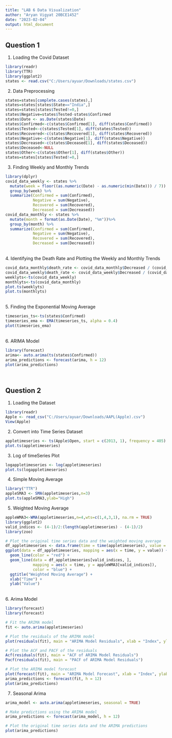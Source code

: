 ```yaml
---
title: "LAB 6 Data Visualization"
author: "Aryan Vigyat 20BCE1452"
date: "2023-02-04"
output: html_document
---
```

<h2>Question 1</h2>
1. Loading the Covid Dataset 
```r
library(readr)
library(TTR)
library(ggplot2)
states <- read.csv("C:/Users/ayuar/Downloads/states.csv")
```
2. Data Preprocessing
```r
states=states[complete.cases(states),]
states=states[states$State=="India",]
states=states[states$Tested!=0,]
states$Negative=states$Tested-states$Confirmed
states$Date <- as.Date(states$Date)
states$Confirmed<-c(states$Confirmed[1], diff(states$Confirmed))
states$Tested<-c(states$Tested[1], diff(states$Tested))
states$Recovered<-c(states$Recovered[1], diff(states$Recovered))
states$Negative<-c(states$Negative[1], diff(states$Negative))
states$Decreased<-c(states$Deceased[1], diff(states$Deceased))
states$Deceased<-NULL
states$Other<-c(states$Other[1], diff(states$Other))
states=states[states$Tested!=0,]
```
3. Finding Weekly and Monthly Trends
```r
library(dplyr)
covid_data_weekly <- states %>% 
  mutate(week = floor((as.numeric(Date) - as.numeric(min(Date))) / 7)) %>% 
  group_by(week) %>% 
  summarize(Confirmed = sum(Confirmed),
            Negative = sum(Negative),
            Recovered = sum(Recovered),
            Decreased = sum(Decreased))
covid_data_monthly <- states %>% 
  mutate(month = format(as.Date(Date), "%m"))%>% 
  group_by(month) %>% 
  summarize(Confirmed = sum(Confirmed),
            Negative = sum(Negative),
            Recovered = sum(Recovered),
            Decreased = sum(Decreased))

```
<br>
4. Identifying the Death Rate and Plotting the Weekly and Monthly Trends
```r
covid_data_monthly$death_rate <- covid_data_monthly$Decreased / (covid_data_monthly$Confirmed + covid_data_monthly$Negative)
covid_data_weekly$death_rate <- covid_data_weekly$Decreased / (covid_data_weekly$Confirmed + covid_data_weekly$Negative)
weeklyts<-ts(covid_data_weekly)
monthlyts<-ts(covid_data_monthly)
plot.ts(weeklyts)
plot.ts(monthlyts)
```
<br>
5. Finding the Exponential Moving Average
```r
timeseries_ts<-ts(states$Confirmed)
timeseries_ema <- EMA(timeseries_ts, alpha = 0.4)
plot(timeseries_ema)


```
<br>
6. ARIMA Model
```r
library(forecast)
arima<- auto.arima(ts(states$Confirmed))
arima_predictions <- forecast(arima, h = 12)
plot(arima_predictions)

```
<br>
<h2> Question 2</h2>

1. Loading the Dataset
```r
library(readr)
Apple <- read_csv("C:/Users/ayuar/Downloads/AAPL(Apple).csv")
View(Apple)
```
2. Convert into Time Series Dataset
```r
appletimeseries <- ts(Apple$Open, start = c(2013, 1), frequency = 405)
plot.ts(appletimeseries)
```
3. Log of timeSeries Plot
```r
logappletimeseries <- log(appletimeseries)
plot.ts(logappletimeseries)
```
4. Simple Moving Average
```r
library("TTR")
appleSMA3 <- SMA(appletimeseries,n=3)
plot.ts(appleSMA3,ylab="High")
```
5. Weighted Moving Average
```r
appleWMA3<-WMA(appletimeseries,n=4,wts=c(1,4,3,1), na.rm = TRUE)
library(ggplot2)
valid_indices <- (4-1)/2:(length(appletimeseries) - (4-1)/2)
library(zoo)

# Plot the original time series data and the weighted moving average
df_appletimeseries <- data.frame(time = time(appletimeseries), value = coredata(appletimeseries))
ggplot(data = df_appletimeseries, mapping = aes(x = time, y = value)) +
  geom_line(color = "red") +
  geom_line(data = df_appletimeseries[valid_indices, ], 
            mapping = aes(x = time, y = appleWMA3[valid_indices]), 
            color = "blue") +
  ggtitle("Weighted Moving Average") +
  xlab("Time") +
  ylab("Value")
```
<br>
6. Arima Model
```r
library(forecast)
library(forecast)

# Fit the ARIMA model
fit <- auto.arima(appletimeseries)

# Plot the residuals of the ARIMA model
plot(residuals(fit), main = "ARIMA Model Residuals", xlab = "Index", ylab = "Residual")

# Plot the ACF and PACF of the residuals
Acf(residuals(fit), main = "ACF of ARIMA Model Residuals")
Pacf(residuals(fit), main = "PACF of ARIMA Model Residuals")

# Plot the ARIMA model forecast
plot(forecast(fit), main = "ARIMA Model Forecast", xlab = "Index", ylab = "Value")
arima_predictions <- forecast(fit, h = 12)
plot(arima_predictions)

```

7. Seasonal Arima
```r
arima_model <- auto.arima(appletimeseries, seasonal = TRUE)

# Make predictions using the ARIMA model
arima_predictions <- forecast(arima_model, h = 12)

# Plot the original time series data and the ARIMA predictions
plot(arima_predictions)
```

